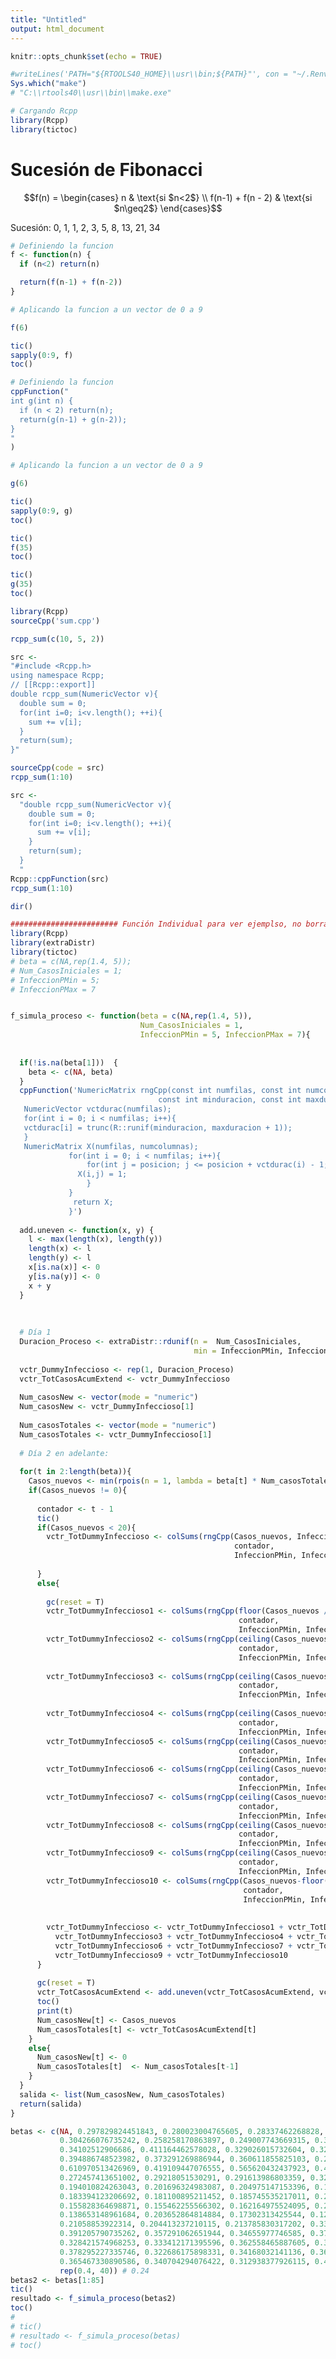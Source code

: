 ---
title: "Untitled"
output: html_document
---

```{r setup, include=FALSE}
knitr::opts_chunk$set(echo = TRUE)
```

```{r}
#writeLines('PATH="${RTOOLS40_HOME}\\usr\\bin;${PATH}"', con = "~/.Renviron")
Sys.which("make")
# "C:\\rtools40\\usr\\bin\\make.exe" 
```




```{r}
# Cargando Rcpp
library(Rcpp)
library(tictoc)
```


# Sucesión de Fibonacci
$$f(n) = \begin{cases} n & \text{si $n<2$} \\ f(n-1) + f(n - 2) & \text{si $n\geq2$} \end{cases}$$



Sucesión: 0, 1, 1, 2, 3, 5, 8, 13, 21, 34


```{r}
# Definiendo la funcion
f <- function(n) {
  if (n<2) return(n)

  return(f(n-1) + f(n-2))
}

# Aplicando la funcion a un vector de 0 a 9
```

```{r}
f(6)
```

```{r}
tic()
sapply(0:9, f)
toc()
```

```{r}
# Definiendo la funcion
cppFunction("
int g(int n) {
  if (n < 2) return(n);
  return(g(n-1) + g(n-2));
}
"
)

# Aplicando la funcion a un vector de 0 a 9
```

```{r}
g(6)
```


```{r}
tic()
sapply(0:9, g)
toc()
```

```{r}
tic()
f(35)
toc()
```

```{r}
tic()
g(35)
toc()
```



```{r}
library(Rcpp)
sourceCpp('sum.cpp')
```


```{r}
rcpp_sum(c(10, 5, 2))
```


```{r}
src <-
"#include <Rcpp.h>
using namespace Rcpp;
// [[Rcpp::export]]
double rcpp_sum(NumericVector v){
  double sum = 0;
  for(int i=0; i<v.length(); ++i){
    sum += v[i];
  }
  return(sum);
}"

sourceCpp(code = src)
rcpp_sum(1:10)
```

```{r}
src <-
  "double rcpp_sum(NumericVector v){
    double sum = 0;
    for(int i=0; i<v.length(); ++i){
      sum += v[i];
    }
    return(sum);
  }
  "
Rcpp::cppFunction(src)
rcpp_sum(1:10)
```

```{r}
dir()
```

```{r}
######################## Función Individual para ver ejemplso, no borrar ###############
library(Rcpp)
library(extraDistr)
library(tictoc)
# beta = c(NA,rep(1.4, 5));
# Num_CasosIniciales = 1;
# InfeccionPMin = 5;
# InfeccionPMax = 7


f_simula_proceso <- function(beta = c(NA,rep(1.4, 5)),
                             Num_CasosIniciales = 1,
                             InfeccionPMin = 5, InfeccionPMax = 7){
  
  
  if(!is.na(beta[1]))  {
    beta <- c(NA, beta)
  }
  cppFunction('NumericMatrix rngCpp(const int numfilas, const int numcolumnas, const int posicion,
                                 const int minduracion, const int maxduracion) {
   NumericVector vctdurac(numfilas);
   for(int i = 0; i < numfilas; i++){
   vctdurac[i] = trunc(R::runif(minduracion, maxduracion + 1));
   }
   NumericMatrix X(numfilas, numcolumnas);
             for(int i = 0; i < numfilas; i++){
                 for(int j = posicion; j <= posicion + vctdurac(i) - 1; j++){
               X(i,j) = 1;
                 }
             }
              return X;
             }')
  
  add.uneven <- function(x, y) {
    l <- max(length(x), length(y))
    length(x) <- l
    length(y) <- l
    x[is.na(x)] <- 0
    y[is.na(y)] <- 0
    x + y
  }
  
  
  
  # Día 1
  Duracion_Proceso <- extraDistr::rdunif(n =  Num_CasosIniciales,
                                         min = InfeccionPMin, InfeccionPMax)
  
  vctr_DummyInfeccioso <- rep(1, Duracion_Proceso)
  vctr_TotCasosAcumExtend <- vctr_DummyInfeccioso
  
  Num_casosNew <- vector(mode = "numeric")
  Num_casosNew <- vctr_DummyInfeccioso[1]
  
  Num_casosTotales <- vector(mode = "numeric")
  Num_casosTotales <- vctr_DummyInfeccioso[1]
  
  # Día 2 en adelante:
  
  for(t in 2:length(beta)){
    Casos_nuevos <- min(rpois(n = 1, lambda = beta[t] * Num_casosTotales[t-1]), 55000000)
    if(Casos_nuevos != 0){
      
      contador <- t - 1
      tic()
      if(Casos_nuevos < 20){
        vctr_TotDummyInfeccioso <- colSums(rngCpp(Casos_nuevos, InfeccionPMax + (t-1),
                                                  contador,
                                                  InfeccionPMin, InfeccionPMax))
        
      }
      else{
        
        gc(reset = T)
        vctr_TotDummyInfeccioso1 <- colSums(rngCpp(floor(Casos_nuevos / 10), InfeccionPMax + (t-1),
                                                   contador,
                                                   InfeccionPMin, InfeccionPMax))
        vctr_TotDummyInfeccioso2 <- colSums(rngCpp(ceiling(Casos_nuevos / 10), InfeccionPMax + (t-1),
                                                   contador,
                                                   InfeccionPMin, InfeccionPMax))
        
        vctr_TotDummyInfeccioso3 <- colSums(rngCpp(ceiling(Casos_nuevos / 10), InfeccionPMax + (t-1),
                                                   contador,
                                                   InfeccionPMin, InfeccionPMax))
        
        vctr_TotDummyInfeccioso4 <- colSums(rngCpp(ceiling(Casos_nuevos / 10), InfeccionPMax + (t-1),
                                                   contador,
                                                   InfeccionPMin, InfeccionPMax))
        vctr_TotDummyInfeccioso5 <- colSums(rngCpp(ceiling(Casos_nuevos / 10), InfeccionPMax + (t-1),
                                                   contador,
                                                   InfeccionPMin, InfeccionPMax))
        vctr_TotDummyInfeccioso6 <- colSums(rngCpp(ceiling(Casos_nuevos / 10), InfeccionPMax + (t-1),
                                                   contador,
                                                   InfeccionPMin, InfeccionPMax))
        vctr_TotDummyInfeccioso7 <- colSums(rngCpp(ceiling(Casos_nuevos / 10), InfeccionPMax + (t-1),
                                                   contador,
                                                   InfeccionPMin, InfeccionPMax))
        vctr_TotDummyInfeccioso8 <- colSums(rngCpp(ceiling(Casos_nuevos / 10), InfeccionPMax + (t-1),
                                                   contador,
                                                   InfeccionPMin, InfeccionPMax))
        vctr_TotDummyInfeccioso9 <- colSums(rngCpp(ceiling(Casos_nuevos / 10), InfeccionPMax + (t-1),
                                                   contador,
                                                   InfeccionPMin, InfeccionPMax))
        vctr_TotDummyInfeccioso10 <- colSums(rngCpp(Casos_nuevos-floor(Casos_nuevos/10)*9, InfeccionPMax + (t-1),
                                                    contador,
                                                    InfeccionPMin, InfeccionPMax))
        
        
        vctr_TotDummyInfeccioso <- vctr_TotDummyInfeccioso1 + vctr_TotDummyInfeccioso2 +
          vctr_TotDummyInfeccioso3 + vctr_TotDummyInfeccioso4 + vctr_TotDummyInfeccioso5 +
          vctr_TotDummyInfeccioso6 + vctr_TotDummyInfeccioso7 + vctr_TotDummyInfeccioso8 +
          vctr_TotDummyInfeccioso9 + vctr_TotDummyInfeccioso10
      }
      
      gc(reset = T)
      vctr_TotCasosAcumExtend <- add.uneven(vctr_TotCasosAcumExtend, vctr_TotDummyInfeccioso)
      toc()
      print(t)
      Num_casosNew[t] <- Casos_nuevos
      Num_casosTotales[t] <- vctr_TotCasosAcumExtend[t]
    }
    else{
      Num_casosNew[t] <- 0
      Num_casosTotales[t]  <- Num_casosTotales[t-1]
    }
  }
  salida <- list(Num_casosNew, Num_casosTotales)
  return(salida)
}

betas <- c(NA, 0.297829824451843, 0.280023004765605, 0.28337462268828,
           0.304266076735242, 0.258258170863897, 0.249007743669315, 0.363619755022063,
           0.34102512906686, 0.411164462578028, 0.329026015732604, 0.328930342195124,
           0.394886748523982, 0.373291269886944, 0.360611855825103, 0.25377711646874,
           0.610970513426969, 0.419109447076555, 0.565620432437923, 0.41359901306521,
           0.272457413651002, 0.29218051530291, 0.291613986803359, 0.323146836925657,
           0.194010824263043, 0.201696324983087, 0.204975147153396, 0.191630368531689,
           0.183394123206692, 0.181100895211452, 0.185745535217011, 0.202539001189251,
           0.155828364698871, 0.155462255566302, 0.162164975524095, 0.223583723337987,
           0.138653148961684, 0.203652864814884, 0.17302313425544, 0.126200542624408,
           0.21058853922314, 0.204413237210115, 0.213785830317202, 0.335499954356495,
           0.391205790735262, 0.357291062651944, 0.34655977746585, 0.37152467446694,
           0.328421574968253, 0.333412171395596, 0.362558465887605, 0.326671285309449,
           0.378295227335746, 0.322686175898331, 0.34168032141136, 0.368111555043598,
           0.365467330890586, 0.340704294076422, 0.312938377926115, 0.404327060924296,
           rep(0.4, 40)) # 0.24
betas2 <- betas[1:85]
tic()
resultado <- f_simula_proceso(betas2)
toc()
# 
# tic()
# resultado <- f_simula_proceso(betas)
# toc()

```

